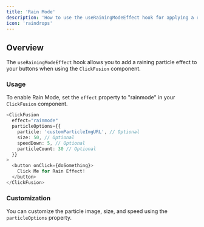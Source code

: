 ---
title: 'Rain Mode'
description: 'How to use the useRainingModeEffect hook for applying a rain particle effect'
icon: 'raindrops'
---

## Overview

The `useRainingModeEffect` hook allows you to add a raining particle effect to your buttons when using the `ClickFusion` component.

### Usage

To enable Rain Mode, set the `effect` property to "rainmode" in your `ClickFusion` component.

```ts
<ClickFusion
  effect="rainmode"
  particleOptions={{
    particle: 'customParticleImgURL', // Optional
    size: 50, // Optional
    speedDown: 5, // Optional
    particleCount: 30 // Optional
  }}
>
  <button onClick={doSomething}>
    Click Me for Rain Effect!
  </button>
</ClickFusion>
```

### Customization

You can customize the particle image, size, and speed using the `particleOptions` property.
